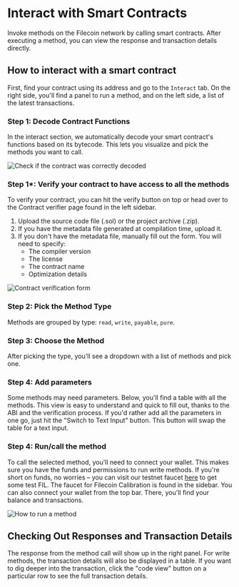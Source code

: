  # Interact with Smart Contracts
 Invoke methods on the Filecoin network by calling smart contracts. After executing a method, you can view the response and transaction details directly.
 
 ## How to interact with a smart contract
 First, find your contract using its address and go to the `Interact` tab. On the right side, you'll find a panel to run a method, and on the left side, a list of the latest transactions.


 ### Step 1: Decode Contract Functions
 In the interact section, we automatically decode your smart contract's functions based on its bytecode. This lets you visualize and pick the methods you want to call.

![Check if the contract was correctly decoded](./assets/image-14.webp)

 ### Step 1*: Verify your contract to have access to all the methods
 To verify your contract, you can hit the verify button on top or head over to the Contract verifier page found in the left sidebar. 

 1. Upload the source code file (.sol) or the project archive (.zip).
 2. If you have the metadata file generated at compilation time, upload it.
 3. If you don't have the metadata file, manually fill out the form. You will need to specify:
    - The compiler version
    - The license
    - The contract name
    - Optimization details

![Contract verification form](./assets/image-15.webp)

 ### Step 2: Pick the Method Type
 Methods are grouped by type: `read`, `write`, `payable`, `pure`.

 ### Step 3: Choose the Method
 After picking the type, you'll see a dropdown with a list of methods and pick one.

 ### Step 4: Add parameters
 Some methods may need parameters. Below, you'll find a table with all the methods. This view is easy to understand and quick to fill out, thanks to the ABI and the verification process. If you'd rather add all the parameters in one go, just hit the "Switch to Text Input" button. This button will swap the table for a text input.

 ### Step 4: Run/call the method
 To call the selected method, you'll need to connect your wallet. This makes sure you have the funds and permissions to run write methods. If you're short on funds, no worries – you can visit our testnet faucet [here](https://beryx.io/faucet) to get some test FIL. The faucet for Filecoin Calibration is found in the sidebar. You can also connect your wallet from the top bar. There, you'll find your balance and transactions.
 
![How to run a method](./assets/image-16.webp)

 ## Checking Out Responses and Transaction Details
 The response from the method call will show up in the right panel. For write methods, the transaction details will also be displayed in a table. If you want to dig deeper into the transaction, click the "code view" button on a particular row to see the full transaction details.
